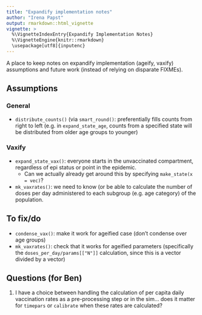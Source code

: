 ```yaml
---
title: "Expandify implementation notes"
author: "Irena Papst"
output: rmarkdown::html_vignette
vignette: >
  %\VignetteIndexEntry{Expandify Implementation Notes}
  %\VignetteEngine{knitr::rmarkdown}
  \usepackage[utf8]{inputenc}
---
```


A place to keep notes on expandify implementation (ageify, vaxify) assumptions and future work (instead of relying on disparate FIXMEs).

## Assumptions

### General

* `distribute_counts()` (via `smart_round()`: preferentially fills counts from right to left (e.g. in `expand_state_age`, counts from a specified state will be distributed from older age groups to younger)

### Vaxify

* `expand_state_vax()`: everyone starts in the unvaccinated compartment, regardless of epi status or point in the epidemic.
  * Can we actually already get around this by specifying `make_state(x = vec)`?
* `mk_vaxrates()`: we need to know (or be able to calculate the number of doses per day administered to each subgroup (e.g. age category) of the population.

## To fix/do

* `condense_vax()`: make it work for ageified case (don't condense over age groups)
* `mk_vaxrates()`: check that it works for ageified parameters (specifically the `doses_per_day/params[["N"]]` calculation, since this is a vector divided by a vector)

## Questions (for Ben)

1. I have a choice between handling the calculation of per capita daily vaccination rates as a pre-processing step or in the sim... does it matter for `timepars` or `calibrate` when these rates are calculated?

